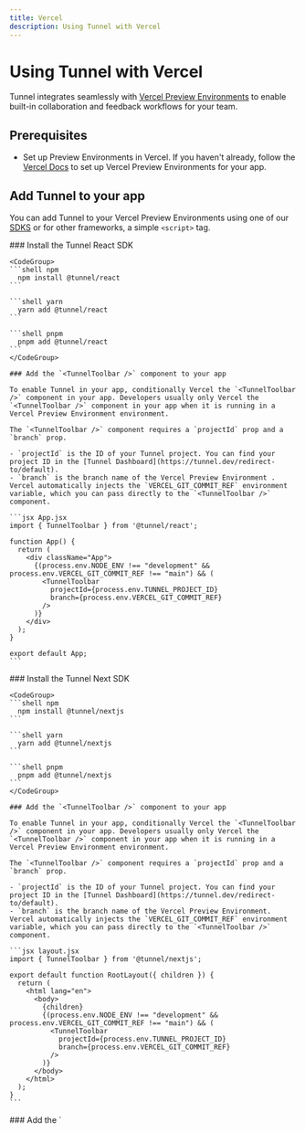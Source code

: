 ```yaml
---
title: Vercel
description: Using Tunnel with Vercel
---
```

# Using Tunnel with Vercel

Tunnel integrates seamlessly with [Vercel Preview Environments](https://vercel.com/docs/deployments/preview-deployments) to enable built-in collaboration and feedback workflows for your team.

## Prerequisites

* Set up Preview Environments in Vercel. If you haven't already, follow the [Vercel Docs](https://vercel.com/docs/deployments/preview-deployments) to set up Vercel Preview Environments for your app.

## Add Tunnel to your app

You can add Tunnel to your Vercel Preview Environments using one of our [SDKS](/sdks) or for other frameworks, a simple `<script>` tag.

<Tabs>
  <Tab title="React">
    ### Install the Tunnel React SDK

    <CodeGroup>
    ```shell npm
      npm install @tunnel/react
    ```

    ```shell yarn
      yarn add @tunnel/react
    ```

    ```shell pnpm
      pnpm add @tunnel/react
    ```
    </CodeGroup>

    ### Add the `<TunnelToolbar />` component to your app

    To enable Tunnel in your app, conditionally Vercel the `<TunnelToolbar />` component in your app. Developers usually only Vercel the `<TunnelToolbar />` component in your app when it is running in a Vercel Preview Environment environment.

    The `<TunnelToolbar />` component requires a `projectId` prop and a `branch` prop.

    - `projectId` is the ID of your Tunnel project. You can find your project ID in the [Tunnel Dashboard](https://tunnel.dev/redirect-to/default).
    - `branch` is the branch name of the Vercel Preview Environment . Vercel automatically injects the `VERCEL_GIT_COMMIT_REF` environment variable, which you can pass directly to the `<TunnelToolbar />` component.

    ```jsx App.jsx
    import { TunnelToolbar } from '@tunnel/react';

    function App() {
      return (
        <div className="App">
          {(process.env.NODE_ENV !== "development" && process.env.VERCEL_GIT_COMMIT_REF !== "main") && (
            <TunnelToolbar
              projectId={process.env.TUNNEL_PROJECT_ID}
              branch={process.env.VERCEL_GIT_COMMIT_REF}
            />
          )}
        </div>
      );
    }

    export default App;
    ```

  </Tab>
  <Tab title="Next">
    ### Install the Tunnel Next SDK

    <CodeGroup>
    ```shell npm
      npm install @tunnel/nextjs
    ```

    ```shell yarn
      yarn add @tunnel/nextjs
    ```

    ```shell pnpm
      pnpm add @tunnel/nextjs
    ```
    </CodeGroup>

    ### Add the `<TunnelToolbar />` component to your app

    To enable Tunnel in your app, conditionally Vercel the `<TunnelToolbar />` component in your app. Developers usually only Vercel the `<TunnelToolbar />` component in your app when it is running in a Vercel Preview Environment environment.

    The `<TunnelToolbar />` component requires a `projectId` prop and a `branch` prop.

    - `projectId` is the ID of your Tunnel project. You can find your project ID in the [Tunnel Dashboard](https://tunnel.dev/redirect-to/default).
    - `branch` is the branch name of the Vercel Preview Environment. Vercel automatically injects the `VERCEL_GIT_COMMIT_REF` environment variable, which you can pass directly to the `<TunnelToolbar />` component.

    ```jsx layout.jsx
    import { TunnelToolbar } from '@tunnel/nextjs';

    export default function RootLayout({ children }) {
      return (
        <html lang="en">
          <body>
            {children}
            {(process.env.NODE_ENV !== "development" && process.env.VERCEL_GIT_COMMIT_REF !== "main") && (
              <TunnelToolbar
                projectId={process.env.TUNNEL_PROJECT_ID}
                branch={process.env.VERCEL_GIT_COMMIT_REF}
              />
            )}
          </body>
        </html>
      );
    }
    ```

  </Tab>
  <Tab title="Other frameworks">
    ### Add the `<script>` tag to your app

    To enable Tunnel in your app, add the `<script>` tag to your app. Developers usually only add the `<script>` tag in your app when it is running in a Vercel Preview Environment environment.

    The `<script>` tag requires a `data-project-id` attribute and a `data-branch` attribute.

    - `data-project-id` is the ID of your Tunnel project. You can find your project ID in the [Tunnel Dashboard](https://tunnel.dev/).
    - `data-branch` is the branch name of the Vercel Preview Environment. Vercel automatically injects the `VERCEL_GIT_COMMIT_REF` environment variable, which you can pass directly to the `<script>` tag.

    ```html index.html
    <script
      src="https://tunnelapp.dev/__tunnel/script.js"
      data-project-id="PROJECT_ID"
      data-branch="VERCEL_GIT_COMMIT_REF"
    ></script>
    ```

  </Tab>
</Tabs>
